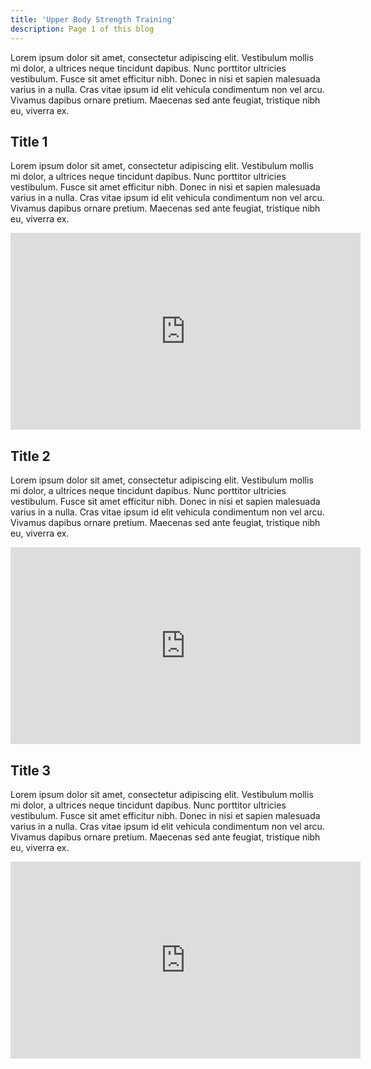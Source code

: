 ```yaml
---
title: 'Upper Body Strength Training'
description: Page 1 of this blog
---
```


Lorem ipsum dolor sit amet, consectetur adipiscing elit. Vestibulum mollis mi dolor, a ultrices neque tincidunt dapibus. Nunc porttitor ultricies vestibulum. Fusce sit amet efficitur nibh. Donec in nisi et sapien malesuada varius in a nulla. Cras vitae ipsum id elit vehicula condimentum non vel arcu. Vivamus dapibus ornare pretium. Maecenas sed ante feugiat, tristique nibh eu, viverra ex.

## Title 1

Lorem ipsum dolor sit amet, consectetur adipiscing elit. Vestibulum mollis mi dolor, a ultrices neque tincidunt dapibus. Nunc porttitor ultricies vestibulum. Fusce sit amet efficitur nibh. Donec in nisi et sapien malesuada varius in a nulla. Cras vitae ipsum id elit vehicula condimentum non vel arcu. Vivamus dapibus ornare pretium. Maecenas sed ante feugiat, tristique nibh eu, viverra ex.

<iframe width="560" height="315" src="https://www.youtube.com/embed/dQw4w9WgXcQ" frameborder="0" allow="accelerometer; autoplay; clipboard-write; encrypted-media; gyroscope; picture-in-picture" allowfullscreen></iframe>

## Title 2

Lorem ipsum dolor sit amet, consectetur adipiscing elit. Vestibulum mollis mi dolor, a ultrices neque tincidunt dapibus. Nunc porttitor ultricies vestibulum. Fusce sit amet efficitur nibh. Donec in nisi et sapien malesuada varius in a nulla. Cras vitae ipsum id elit vehicula condimentum non vel arcu. Vivamus dapibus ornare pretium. Maecenas sed ante feugiat, tristique nibh eu, viverra ex.

<iframe width="560" height="315" src="https://www.youtube.com/embed/dQw4w9WgXcQ" frameborder="0" allow="accelerometer; autoplay; clipboard-write; encrypted-media; gyroscope; picture-in-picture" allowfullscreen></iframe>

## Title 3

Lorem ipsum dolor sit amet, consectetur adipiscing elit. Vestibulum mollis mi dolor, a ultrices neque tincidunt dapibus. Nunc porttitor ultricies vestibulum. Fusce sit amet efficitur nibh. Donec in nisi et sapien malesuada varius in a nulla. Cras vitae ipsum id elit vehicula condimentum non vel arcu. Vivamus dapibus ornare pretium. Maecenas sed ante feugiat, tristique nibh eu, viverra ex.

<iframe width="560" height="315" src="https://www.youtube.com/embed/dQw4w9WgXcQ" frameborder="0" allow="accelerometer; autoplay; clipboard-write; encrypted-media; gyroscope; picture-in-picture" allowfullscreen></iframe>